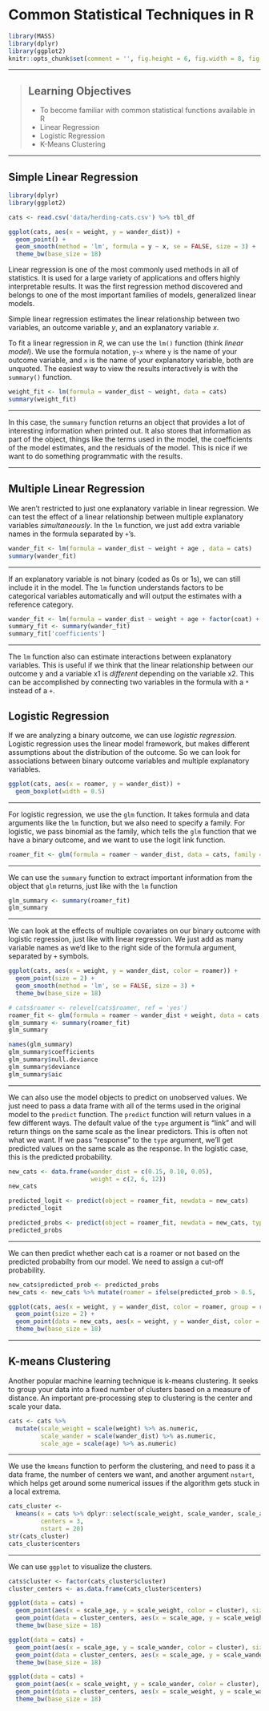 # Common Statistical Techniques in R

```r
library(MASS)
library(dplyr)
library(ggplot2)
knitr::opts_chunk$set(comment = '', fig.height = 6, fig.width = 8, fig.align = 'center')
```

------------

> ## Learning Objectives
>
> * To become familiar with common statistical functions available in R
> * Linear Regression
> * Logistic Regression
> * K-Means Clustering

------------

## Simple Linear Regression

```r

library(dplyr)
library(ggplot2)

cats <- read.csv('data/herding-cats.csv') %>% tbl_df

ggplot(cats, aes(x = weight, y = wander_dist)) + 
  geom_point() + 
  geom_smooth(method = 'lm', formula = y ~ x, se = FALSE, size = 3) + 
  theme_bw(base_size = 18)
```

Linear regression is one of the most commonly used methods in all of statistics.  It is used for a large variety of applications and offers highly interpretable results.  It was the first regression method discovered and belongs to one of the most important families of models, generalized linear models.

Simple linear regression estimates the linear relationship between two variables, an outcome variable *y*, and an explanatory variable *x*.  

To fit a linear regression in *R*, we can use the `lm()` function (think _linear model_).  We use the formula notation, `y~x` where `y` is the name of your outcome variable, and `x` is the name of your explanatory variable, both are unquoted.  The easiest way to view the results interactively is with the `summary()` function.

```r
weight_fit <- lm(formula = wander_dist ~ weight, data = cats)
summary(weight_fit)
```

------------

In this case, the `summary` function returns an object that provides a lot of interesting information when printed out.  It also stores that information as part of the object, things like the terms used in the model, the coefficients of the model estimates, and the residuals of the model. This is nice if we want to do something programmatic with the results. 
  
------------

## Multiple Linear Regression

We aren't restricted to just one explanatory variable in linear regression.  We can test the effect of a linear relationship between multiple explanatory variables _simultaneously_.  In the `lm` function, we just add extra variable names in the formula separated by `+`'s.

```r
wander_fit <- lm(formula = wander_dist ~ weight + age , data = cats)
summary(wander_fit)
```

------------

If an explanatory variable is not binary (coded as 0s or 1s), we can still include it in the model.  The `lm` function understands factors to be categorical variables automatically and will output the estimates with a reference category.

```r
wander_fit <- lm(formula = wander_dist ~ weight + age + factor(coat) + sex, data = cats)
summary_fit <- summary(wander_fit)
summary_fit['coefficients']
```

------------

The `lm` function also can estimate interactions between explanatory variables.  This is useful if we think that the linear relationship between our outcome y and a variable x1 is _different_ depending on the variable x2.  This can be accomplished by connecting two variables in the formula with a `*` instead of a `+`.

## Logistic Regression

If we are analyzing a binary outcome, we can use *logistic regression*.  Logistic regression uses the linear model framework, but makes different assumptions about the distribution of the outcome.  So we can look for associations between binary outcome variables and multiple explanatory variables.

```r
ggplot(cats, aes(x = roamer, y = wander_dist)) + 
  geom_boxplot(width = 0.5)
```

------------

For logistic regression, we use the `glm` function.  It takes formula and data arguments like the `lm` function, but we also need to specify a family.  For logistic, we pass binomial as the family, which tells the `glm` function that we have a binary outcome, and we want to use the logit link function. 

```r
roamer_fit <- glm(formula = roamer ~ wander_dist, data = cats, family = binomial )
```

------------

We can use the `summary` function to extract important information from the object that `glm` returns, just like with the `lm` function

```r
glm_summary <- summary(roamer_fit)
glm_summary
```

------------

We can look at the effects of multiple covariates on our binary outcome with logistic regression, just like with linear regression.  We just add as many variable names as we'd like to the right side of the formula argument, separated by `+` symbols.

```r
ggplot(cats, aes(x = weight, y = wander_dist, color = roamer)) + 
  geom_point(size = 2) +
  geom_smooth(method = 'lm', se = FALSE, size = 3) +
  theme_bw(base_size = 18)

# cats$roamer <- relevel(cats$roamer, ref = 'yes')
roamer_fit <- glm(formula = roamer ~ wander_dist + weight, data = cats, family = binomial )
glm_summary <- summary(roamer_fit)
glm_summary

names(glm_summary)
glm_summary$coefficients
glm_summary$null.deviance
glm_summary$deviance
glm_summary$aic
```

------------

We can also use the model objects to predict on unobserved values.  We just need to pass a data frame with all of the terms used in the original model to the `predict` function.  The `predict` function will return values in a few different ways.  The default value of the `type` argument is "link" and will return things on the same scale as the linear predictors.  This is often not what we want.  If we pass "response" to the `type` argument, we'll get predicted values on the same scale as the response.  In the logistic case, this is the predicted probability.

```r
new_cats <- data.frame(wander_dist = c(0.15, 0.10, 0.05),
                       weight = c(2, 6, 12))
new_cats

predicted_logit <- predict(object = roamer_fit, newdata = new_cats)
predicted_logit

predicted_probs <- predict(object = roamer_fit, newdata = new_cats, type = 'response')
predicted_probs
```

------------

We can then predict whether each cat is a roamer or not based on the predicted probabilty from our model.  We need to assign a cut-off probability.

```r
new_cats$predicted_prob <- predicted_probs
new_cats <- new_cats %>% mutate(roamer = ifelse(predicted_prob > 0.5, 'yes', 'no'))

ggplot(cats, aes(x = weight, y = wander_dist, color = roamer, group = roamer)) + 
  geom_point(size = 2) +
  geom_point(data = new_cats, aes(x = weight, y = wander_dist, color = roamer), size = 8) +
  theme_bw(base_size = 18)
```

------------

## K-means Clustering

Another popular machine learning technique is k-means clustering.  It seeks to group your data into a fixed number of clusters based on a measure of distance.  An important pre-processing step to clustering is the center and scale your data.

```r
cats <- cats %>% 
  mutate(scale_weight = scale(weight) %>% as.numeric,
         scale_wander = scale(wander_dist) %>% as.numeric,
         scale_age = scale(age) %>% as.numeric)
```

------------

We use the `kmeans` function to perform the clustering, and need to pass it a data frame, the number of centers we want, and another argument `nstart`, which helps get around some numerical issues if the algorithm gets stuck in a local extrema.

```r
cats_cluster <- 
  kmeans(x = cats %>% dplyr::select(scale_weight, scale_wander, scale_age), 
         centers = 3,
         nstart = 20)
str(cats_cluster)
cats_cluster$centers
```

------------

We can use `ggplot` to visualize the clusters.

```r
cats$cluster <- factor(cats_cluster$cluster)
cluster_centers <- as.data.frame(cats_cluster$centers)

ggplot(data = cats) + 
  geom_point(aes(x = scale_age, y = scale_weight, color = cluster), size = 4) + 
  geom_point(data = cluster_centers, aes(x = scale_age, y = scale_weight), color = 'black', size  = 8) +
  theme_bw(base_size = 18)

ggplot(data = cats) + 
  geom_point(aes(x = scale_age, y = scale_wander, color = cluster), size = 4) + 
  geom_point(data = cluster_centers, aes(x = scale_age, y = scale_wander), color = 'black', size  = 8) +
  theme_bw(base_size = 18)

ggplot(data = cats) + 
  geom_point(aes(x = scale_weight, y = scale_wander, color = cluster), size = 4) + 
  geom_point(data = cluster_centers, aes(x = scale_weight, y = scale_wander), color = 'black', size  = 8) +
  theme_bw(base_size = 18)
```
